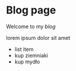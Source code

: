 
# Blog page
Welcome to my *blog*

lorem ipsum dolor sit amet

* list item
* kup ziemniaki
* kup mydło

<Post />